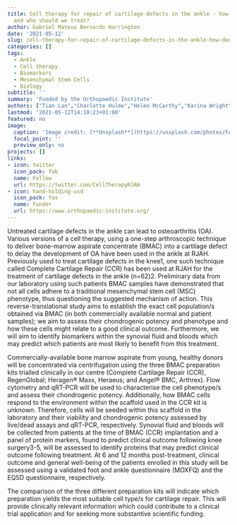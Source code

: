 ```yaml
---
title: Cell therapy for repair of cartilage defects in the ankle - how does it work
  and who should we treat?
author: Gabriel Mateus Bernardo Harrington
date: '2021-05-12'
slug: cell-therapy-for-repair-of-cartilage-defects-in-the-ankle-how-does-it-work-and-who-should-we-treat
categories: []
tags:
  - Ankle
  - Cell therapy
  - Biomarkers
  - Mesenchymal Stem Cells
  - Biology
subtitle: ''
summary: 'Funded by the Orthopaedic Institute'
authors: ["Tian Lan","Charlotte Hulme","Helen McCarthy","Karina Wright","Nilesh Makwana","Andrew Bing"]
lastmod: '2021-05-12T14:10:23+01:00'
featured: no
image:
  caption: 'Image credit: [**Unsplash**](https://unsplash.com/photos/FAdw0aRMXp4)'
  focal_point: ''
  preview_only: no
projects: []
links:
- icon: twitter
  icon_pack: fab
  name: Follow
  url: https://twitter.com/CellTherapyRJAH
- icon: hand-holding-usd
  icon_pack: fas
  name: Funder
  url: https://www.orthopaedic-institute.org/
---
```


Untreated cartilage defects in the ankle can lead to osteoarthritis (OA).
Various versions of a cell therapy, using a one-step arthroscopic technique to deliver bone-marrow aspirate concentrate (BMAC) into a cartilage defect to delay the development of OA have been used in the ankle at RJAH.
Previously used to treat cartilage defects in the knee1, one such technique called Complete Cartilage Repair (CCR) has been used at RJAH for the treatment of cartilage defects in the ankle (n=62)2.
Preliminary data from our laboratory using such patients BMAC samples have demonstrated that not all cells adhere to a traditional mesenchymal stem cell (MSC) phenotype, thus questioning the suggested mechanism of action.
This reverse-translational study aims to establish the exact cell population/s obtained via BMAC (in both commercially available normal and patient samples); we aim to assess their chondrogenic potency and phenotype and how these cells might relate to a good clinical outcome.
Furthermore, we will aim to identify biomarkers within the synovial fluid and bloods which may predict which patients are most likely to benefit from this treatment.

Commercially-available bone marrow aspirate from young, healthy donors will be concentrated via centrifugation using the three BMAC preparation kits trialled clinically in our centre (Complete Cartilage Repair (CCR), RegenGlobal; Heragen® Maxx, Heraeus; and Angel® BMC, Arthrex).
Flow cytometry and qRT-PCR will be used to characterise the cell phenotype/s and assess their chondrogenic potency.
Additionally, how BMAC cells respond to the environment within the scaffold used in the CCR kit is unknown.
Therefore, cells will be seeded within this scaffold in the laboratory and their viability and chondrogenic potency assessed by live/dead assays and qRT-PCR, respectively.
Synovial fluid and bloods will be collected from patients at the time of BMAC (CCR) implantation and a panel of protein markers, found to predict clinical outcome following knee surgery3-5, will be assessed to identify proteins that may predict clinical outcome following treatment.
At 6 and 12 months post-treatment, clinical outcome and general well-being of the patients enrolled in this study will be assessed using a validated foot and ankle questionnaire (MOXFQ) and the EQ5D questionnaire, respectively.

The comparison of the three different preparation kits will indicate which preparation yields the most suitable cell type/s for cartilage repair.
This will provide clinically relevant information which could contribute to a clinical trial application and for seeking more substantive scientific funding.
